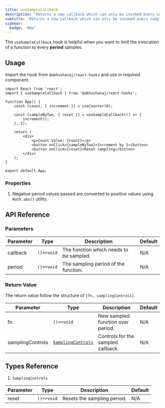 ```yaml
---
title: useSampleCallback
description: 'Returns a new callback which can only be invoked every sample periods.'
subtitle: 'Returns a new callback which can only be invoked every sample periods.'
sidebar:
  badge: 'New'
---
```



The `useSampleCallback` hook is helpful when you want to limit the invocation of a function to every **period** samples.

<DemoWrapper title="useSampleCallback">
	<Example client:load />
</DemoWrapper>

## Usage

Import the hook from `@abhushanaj/react-hooks` and use in required component.

```tsx title="./src/App.tsx" ins={2,7-9} mark="useSampleCallback"
import React from 'react';
import { useSampleCallback } from '@abhushanaj/react-hooks';

function App() {
	const [count, { increment }] = useCounter(0);

	const [sampleByTwo, { reset }] = useSampleCallback(() => {
		increment();
	}, 2);

	return (
		<div>
			<p>Count Value: {count}</p>
			<button onClick={sampleByTwo}>Increment by 1</button>
			<button onClick={reset}>Reset sampling</button>
		</div>
	);
}

export default App;
```

### Properties

1. Negative period values passed are converted to positive values using `Math.abs()` utility.

## API Reference

### Parameters

| Parameter | Type       | Description                             | Default |
| --------- | ---------- | --------------------------------------- | ------- |
| callback  | `()=>void` | The function which needs to be sampled. | N/A     |
| period    | `()=>void` | The sampling period of the function.    | N/A     |

### Return Value

The return value follow the structure of `[fn, samplingControls]`.

| Parameter        | Type                                      | Description                        | Default |
| ---------------- | ----------------------------------------- | ---------------------------------- | ------- |
| fn               | `()=>void`                                | New sampled function over period.  | N/A     |
| samplingControls | [`SamplingControls`](#1-samplingcontrols) | Controls for the sampled callback. | N/A     |

## Types Reference

1. `SamplingControls`

| Parameter | Type       | Description                 | Default |
| --------- | ---------- | --------------------------- | ------- |
| reset     | `()=>void` | Resets the sampling period. | N/A     |
